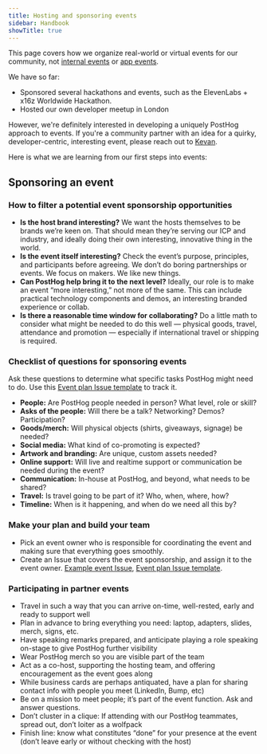 ```yaml
---
title: Hosting and sponsoring events
sidebar: Handbook
showTitle: true
---
```


This page covers how we organize real-world or virtual events for our community, not [internal events](/handbook/company/offsites) or [app events](/docs/data/events). 

We have so far:
* Sponsored several hackathons and events, such as the <PrivateLink url="https://github.com/PostHog/company-internal/issues/1759">ElevenLabs + x16z Worldwide Hackathon</PrivateLink>.
* Hosted <PrivateLink url="https://github.com/PostHog/company-internal/issues/608">our own developer meetup in London</PrivateLink>

However, we're definitely interested in developing a uniquely PostHog approach to events. If you're a community partner with an idea for a quirky, developer-centric, interesting event, please reach out to [Kevan](/community/profiles/32499).

Here is what we are learning from our first steps into events:

## Sponsoring an event

### How to filter a potential event sponsorship opportunities
- **Is the host brand interesting?** We want the hosts themselves to be brands we’re keen on. That should mean they’re serving our ICP and industry, and ideally doing their own interesting, innovative thing in the world.
- **Is the event itself interesting?** Check the event’s purpose, principles, and participants before agreeing. We don’t do boring partnerships or events. We focus on makers. We like new things. 
- **Can PostHog help bring it to the next level?**  Ideally, our role is to make an event “more interesting,” not more of the same. This can include practical technology components and demos, an interesting branded experience or collab.
- **Is there a reasonable time window for collaborating?** Do a little math to consider what might be needed to do this well —  physical goods, travel, attendance and promotion — especially if international travel or shipping is required. 

### Checklist of questions for sponsoring events
Ask these questions to determine what specific tasks PostHog might need to do. Use this [Event plan Issue template](https://github.com/PostHog/meta/blob/main/.github/ISSUE_TEMPLATE/event-plan.md) to track it. 
- **People:** Are PostHog people needed in person? What level, role or skill? 
- **Asks of the people:** Will there be a talk? Networking? Demos? Participation?
- **Goods/merch:** Will physical objects (shirts, giveaways, signage) be needed?
- **Social media:** What kind of co-promoting is expected?
- **Artwork and branding:** Are unique, custom assets needed?
- **Online support:** Will live and realtime support or communication be needed during the event?
- **Communication:** In-house at PostHog, and beyond, what needs to be shared? 
- **Travel:** Is travel going to be part of it? Who, when, where, how? 
- **Timeline:** When is it happening, and when do we need all this by?

### Make your plan and build your team
- Pick an event owner who is responsible for coordinating the event and making sure that everything goes smoothly. 
- Create an Issue that covers the event sponsorship, and assign it to the event owner. [Example event Issue](https://github.com/PostHog/company-internal/issues/1759), [Event plan Issue template](https://github.com/PostHog/meta/blob/main/.github/ISSUE_TEMPLATE/event-plan.md).

### Participating in partner events
- Travel in such a way that you can arrive on-time, well-rested, early and ready to support well
- Plan in advance to bring everything you need: laptop, adapters, slides, merch, signs, etc.
- Have speaking remarks prepared, and anticipate playing a role speaking on-stage to give PostHog further visibility 
- Wear PostHog merch so you are visible part of the team
- Act as a co-host, supporting the hosting team, and offering encouragement as the event goes along
- While business cards are perhaps antiquated, have a plan for sharing contact info with people you meet (LinkedIn, Bump, etc)
- Be on a mission to meet people; it’s part of the event function. Ask and answer questions. 
- Don’t cluster in a clique: If attending with our PostHog teammates, spread out, don’t loiter as a wolfpack
- Finish line: know what constitutes “done” for your presence at the event (don’t leave early or without checking with the host)
